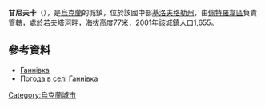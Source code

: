 {{coord|48|14|25|N|33|27|28|E|scale:100000_region:UA|display=title}}

'''甘尼夫卡'''（{{lang-uk|Ганнівка}}），是[[烏克蘭|烏克蘭]]的城鎮，位於該國中部[[基洛夫格勒州|基洛夫格勒州]]，由[[佩特羅韋區|佩特羅韋區]]負責管轄，處於[[若夫塔河|若夫塔河]]畔，海拔高度77米，2001年該城鎮人口1,655。

==參考資料==
* [http://gska2.rada.gov.ua/pls/z7502/A005?rdat1=30.01.2010&rf7571=17603 Ганнівка]{{dead link|date=2018年3月 |bot=InternetArchiveBot |fix-attempted=yes }}
* [http://weather.in.ua/ua/kirovogradskaja/4888 Погода в селі Ганнівка] {{Wayback|url=http://weather.in.ua/ua/kirovogradskaja/4888 |date=20160305112130 }}

{{Ukraine-geo-stub}}
[[Category:烏克蘭城市|Category:烏克蘭城市]]